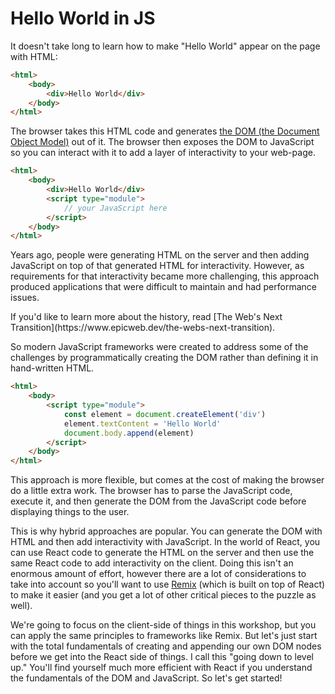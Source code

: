 # Hello World in JS

<EpicVideo url="https://www.epicreact.dev/tutorials/get-started-with-react/intro-to-hello-world-in-js" />

It doesn't take long to learn how to make "Hello World" appear on the page with
HTML:

```html
<html>
	<body>
		<div>Hello World</div>
	</body>
</html>
```

The browser takes this HTML code and generates
[the DOM (the Document Object Model)](https://developer.mozilla.org/en-US/docs/Web/API/Document_Object_Model/Introduction)
out of it. The browser then exposes the DOM to JavaScript so you can interact
with it to add a layer of interactivity to your web-page.

```html
<html>
	<body>
		<div>Hello World</div>
		<script type="module">
			// your JavaScript here
		</script>
	</body>
</html>
```

Years ago, people were generating HTML on the server and then adding JavaScript
on top of that generated HTML for interactivity. However, as requirements for
that interactivity became more challenging, this approach produced applications
that were difficult to maintain and had performance issues.

<callout-info class="aside">
	If you'd like to learn more about the history, read [The Web's Next
	Transition](https://www.epicweb.dev/the-webs-next-transition).
</callout-info>

So modern JavaScript frameworks were created to address some of the challenges
by programmatically creating the DOM rather than defining it in hand-written
HTML.

```html
<html>
	<body>
		<script type="module">
			const element = document.createElement('div')
			element.textContent = 'Hello World'
			document.body.append(element)
		</script>
	</body>
</html>
```

This approach is more flexible, but comes at the cost of making the browser do
a little extra work. The browser has to parse the JavaScript code, execute it,
and then generate the DOM from the JavaScript code before displaying things to
the user.

This is why hybrid approaches are popular. You can generate the DOM with HTML
and then add interactivity with JavaScript. In the world of React, you can use
React code to generate the HTML on the server and then use the same React code
to add interactivity on the client. Doing this isn't an enormous amount of
effort, however there are a lot of considerations to take into account so you'll
want to use [Remix](https://remix.run) (which is built on top of React) to make
it easier (and you get a lot of other critical pieces to the puzzle as well).

We're going to focus on the client-side of things in this workshop, but you can
apply the same principles to frameworks like Remix. But let's just start with
the total fundamentals of creating and appending our own DOM nodes before we
get into the React side of things. I call this "going down to level up." You'll
find yourself much more efficient with React if you understand the fundamentals
of the DOM and JavaScript. So let's get started!
